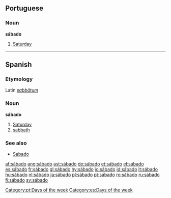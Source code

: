 ==Portuguese==
===Noun===
'''sábado'''

#[[Saturday]]

[[Category:pt:Days of the week]]

----

==Spanish==
===Etymology===
Latin ''[[sabbatum|sabbătum]]''

===Noun===
'''sábado'''

#[[Saturday]]
#[[sabbath]]

===See also===
*[[Sabado]]

[[Category:es:Days of the week]]

[[af:sábado]]
[[ang:sábado]]
[[ast:sábado]]
[[de:sábado]]
[[et:sábado]]
[[el:sábado]]
[[es:sábado]]
[[fr:sábado]]
[[gl:sábado]]
[[hy:sábado]]
[[io:sábado]]
[[id:sábado]]
[[it:sábado]]
[[hu:sábado]]
[[nl:sábado]]
[[ja:sábado]]
[[pl:sábado]]
[[pt:sábado]]
[[ro:sábado]]
[[ru:sábado]]
[[fi:sábado]]
[[sv:sábado]]
